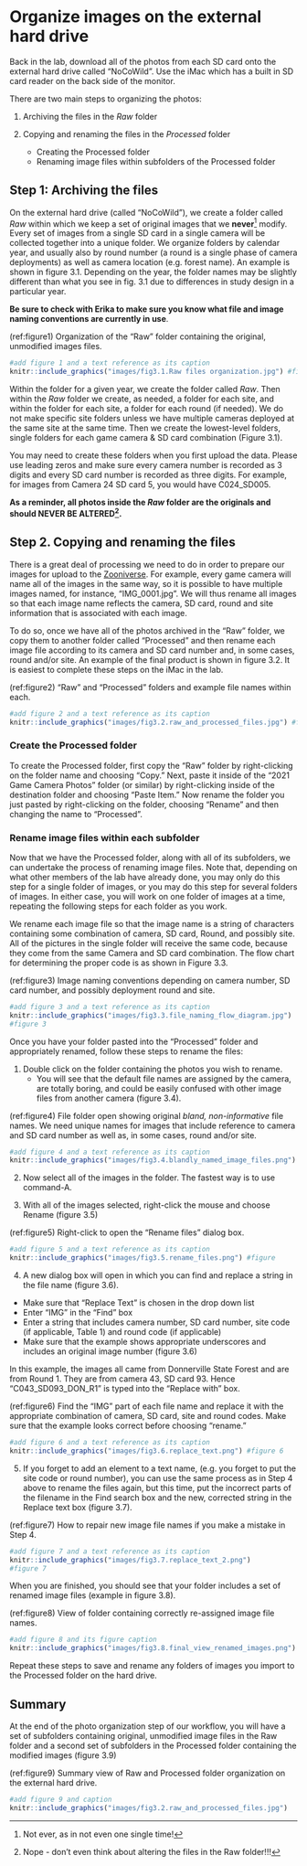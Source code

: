 # Organize images on the external hard drive


Back in the lab, download all of the photos from each SD card onto the external hard drive called "NoCoWild". Use the iMac which has a built in SD card reader on the back side of the monitor.

There are two main steps to organizing the photos:

1. Archiving the files in the *Raw* folder

2. Copying and renaming the files in the *Processed* folder
    - Creating the Processed folder
    - Renaming image files within subfolders of the Processed folder

## Step 1: Archiving the files

On the external hard drive (called "NoCoWild"), we create a folder called *Raw* within which we keep a set of original images that we **never**[^1] modify. Every set of images from a single SD card in a single camera will be collected together into a unique folder. We organize folders by calendar year, and usually also by round number (a round is a single phase of camera deployments) as well as camera location (e.g. forest name). An example is shown in figure 3.1. Depending on the year, the folder names may be slightly different than what you see in fig. 3.1 due to differences in study design in a particular year. 

**Be sure to check with Erika to make sure you know what file and image naming conventions are currently in use**.

(ref:figure1) Organization of the "Raw" folder containing the original, unmodified images files.

```r
#add figure 1 and a text reference as its caption
knitr::include_graphics("images/fig3.1.Raw files organization.jpg") #figure
```

Within the folder for a given year, we create the folder called *Raw*. Then within the *Raw* folder we create, as needed, a folder for each site, and within the folder for each site, a folder for each round (if needed). We do not make specific site folders unless we have multiple cameras deployed at the same site at the same time. Then we create the lowest-level folders, single folders for each game camera & SD card combination (Figure 3.1). 

You may need to create these folders when you first upload the data. Please use leading zeros and make sure every camera number is recorded as 3 digits and every SD card number is recorded as three digits. For example, for images from Camera 24 SD card 5, you would have C024_SD005.


**As a reminder, all photos inside the *Raw* folder are the originals and should NEVER BE ALTERED[^2].**

## Step 2. Copying and renaming the files

There is a great deal of processing we need to do in order to prepare our images for upload to the [Zooniverse](https://www.zooniverse.org). For example, every game camera will name all of the images in the same way, so it is possible to have multiple images named, for instance, "IMG_0001.jpg". We will thus rename all images so that each image name reflects the camera, SD card, round and site information that is associated with each image. 

To do so, once we have all of the photos archived in the "Raw" folder, we copy them to another folder called "Processed" and then rename each image file according to its camera and SD card number and, in some cases, round and/or site. An example of the final product is shown in figure 3.2. It is easiest to complete these steps on the iMac in the lab.

(ref:figure2) "Raw" and "Processed" folders and example file names within each.

```r
#add figure 2 and a text reference as its caption
knitr::include_graphics("images/fig3.2.raw_and_processed_files.jpg") #figure
```
### Create the Processed folder
To create the Processed folder, first copy the "Raw" folder by right-clicking on the folder name and choosing "Copy." Next, paste it inside of the "2021 Game Camera Photos" folder (or similar) by right-clicking inside of the destination folder and choosing "Paste Item." Now rename the folder you just pasted by right-clicking on the folder, choosing "Rename" and then changing the name to "Processed".

### Rename image files within each subfolder
Now that we have the Processed folder, along with all of its subfolders, we can undertake the process of renaming image files. Note that, depending on what other members of the lab have already done, you may only do this step for a single folder of images, or you may do this step for several folders of images. In either case, you will work on one folder of images at a time, repeating the following steps for each folder as you work.

We rename each image file so that the image name is a string of characters containing some combination of camera, SD card, Round, and possibly site. All of the pictures in the single folder will receive the same code, because they come from the same Camera and SD card combination. The flow chart for determining the proper code is as shown in Figure 3.3.

(ref:figure3) Image naming conventions depending on camera number, SD card number, and possibly deployment round and site.

```r
#add figure 3 and a text reference as its caption
knitr::include_graphics("images/fig3.3.file_naming_flow_diagram.jpg")
#figure 3

```


Once you have your folder pasted into the "Processed" folder and appropriately renamed, follow these steps to rename the files:

1. Double click on the folder containing the photos you wish to rename.
    - You will see that the default file names are assigned by the camera, are totally boring, and could be easily confused with other image files from another camera (figure 3.4).
    


(ref:figure4) File folder open showing original *bland, non-informative* file names. We need unique names for images that include reference to camera and SD card number as well as, in some cases, round and/or site.



```r
#add figure 4 and a text reference as its caption
knitr::include_graphics("images/fig3.4.blandly_named_image_files.png") #figure
```

2. Now select all of the images in the folder. The fastest way is to use command-A.

3. With all of the images selected, right-click the mouse and choose Rename (figure 3.5) 

(ref:figure5) Right-click to open the "Rename files" dialog box. 


```r
#add figure 5 and a text reference as its caption
knitr::include_graphics("images/fig3.5.rename_files.png") #figure
```

4. A new dialog box will open in which you can find and replace a string in the file name (figure 3.6).

- Make sure that "Replace Text" is chosen in the drop down list
- Enter "IMG" in the "Find" box 
- Enter a string that includes camera number, SD card number, site code (if applicable, Table 1) and round code (if applicable)
- Make sure that the example shows appropriate underscores and includes an original image number (figure 3.6)

In this example, the images all came from Donnerville State Forest and are from Round 1. They are from camera 43, SD card 93. Hence "C043_SD093_DON_R1" is typed into the "Replace with" box.

(ref:figure6) Find the "IMG" part of each file name and replace it with the appropriate combination of camera, SD card, site and round codes. Make sure that the example looks correct before choosing "rename."


```r
#add figure 6 and a text reference as its caption
knitr::include_graphics("images/fig3.6.replace_text.png") #figure 6
```


5.  If you forget to add an element to a text name, (e.g. you forget to put the site code or round number), you can use the same process as in Step 4 above to rename the files again, but this time, put the incorrect parts of the filename in the Find search box and the new, corrected string in the Replace text box (figure 3.7). 


(ref:figure7) How to repair new image file names if you make a mistake in Step 4.

```r
#add figure 7 and a text reference as its caption
knitr::include_graphics("images/fig3.7.replace_text_2.png")
#figure 7
```

When you are finished, you should see that your folder includes a set of
renamed image files (example in figure 3.8).

(ref:figure8) View of folder containing correctly re-assigned image file names.

```r
#add figure 8 and its figure caption
knitr::include_graphics("images/fig3.8.final_view_renamed_images.png")
```

Repeat these steps to save and rename any folders of images you import to the Processed folder on the hard drive.

## Summary

At the end of the photo organization step of our workflow, you will have a set of subfolders containing original, unmodified image files in the Raw folder and a second set of subfolders in the Processed folder containing the modified images (figure 3.9)

(ref:figure9) Summary view of Raw and Processed folder organization on the external hard drive.

```r
#add figure 9 and caption
knitr::include_graphics("images/fig3.2.raw_and_processed_files.jpg")
```


[^1]:Not ever, as in not even one single time!
[^2]:Nope - don't even think about altering the files in the Raw folder!!!